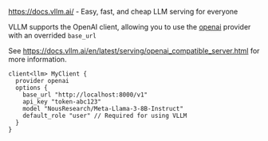 https://docs.vllm.ai/ - Easy, fast, and cheap LLM serving for everyone

VLLM supports the OpenAI client, allowing you to use the [openai](/docs/snippets/clients/providers/openai) provider with an overrided `base_url`


See https://docs.vllm.ai/en/latest/serving/openai_compatible_server.html for more information.

```baml BAML
client<llm> MyClient {
  provider openai
  options {
    base_url "http://localhost:8000/v1"
    api_key "token-abc123"
    model "NousResearch/Meta-Llama-3-8B-Instruct"
    default_role "user" // Required for using VLLM
  }
}
```